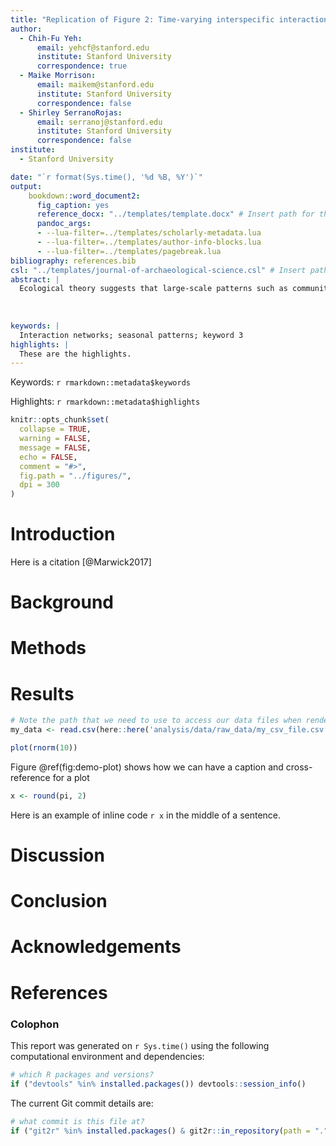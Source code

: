 ```yaml
---
title: "Replication of Figure 2: Time-varying interspecific interactions in a subset of the Maizuru fish community"
author:
  - Chih-Fu Yeh:
      email: yehcf@stanford.edu
      institute: Stanford University
      correspondence: true
  - Maike Morrison:
      email: maikem@stanford.edu
      institute: Stanford University
      correspondence: false
  - Shirley SerranoRojas:
      email: serranoj@stanford.edu
      institute: Stanford University
      correspondence: false
institute:
  - Stanford University

date: "`r format(Sys.time(), '%d %B, %Y')`"
output: 
    bookdown::word_document2:
      fig_caption: yes
      reference_docx: "../templates/template.docx" # Insert path for the DOCX file
      pandoc_args:
      - --lua-filter=../templates/scholarly-metadata.lua
      - --lua-filter=../templates/author-info-blocks.lua
      - --lua-filter=../templates/pagebreak.lua
bibliography: references.bib
csl: "../templates/journal-of-archaeological-science.csl" # Insert path for the bib-style
abstract: |
  Ecological theory suggests that large-scale patterns such as community stability can be influenced by changes in interspecific interactions that arise from the behavioural and/or physiological responses of individual species varying over time. Although this theory has experimental support, evidence from natural ecosystems is lacking. Here, using tools for analysing nonlinear time series and a 12-year-long dataset of fortnightly collected observations on a natural marine fish community in Maizuru Bay, Japan, the show that short-term changes in interaction networks influence overall community dynamics. Figure 2 shows that interactions in the Maizuru Bay fish community are not static; this contradicts a common assumption of ecological research. Instead, they change over time, as expected for a system with nonlinear dynamics. Of the 14 interspecific interactions, on average 8 are negative and 6 are positive. ...
  
  
  
keywords: |
  Interaction networks; seasonal patterns; keyword 3
highlights: |
  These are the highlights. 
---
```


<!-- This is the format for text comments that will be ignored during renderings. Do not put R code in these comments because it will not be ignored. -->

<!-- With the following code you can access and display values from the yml header above. -->

Keywords: `r rmarkdown::metadata$keywords`

Highlights: `r rmarkdown::metadata$highlights`

<!-- The following code chunk defines some general settings how code chunks should behave. -->

```r
knitr::opts_chunk$set(
  collapse = TRUE,
  warning = FALSE,
  message = FALSE,
  echo = FALSE,
  comment = "#>",
  fig.path = "../figures/",
  dpi = 300
)
```

<!-- The actual document text starts here: -->

# Introduction

Here is a citation [@Marwick2017]

# Background

# Methods

# Results

<!-- Here's some example analysis code: -->

```r
# Note the path that we need to use to access our data files when rendering this document
my_data <- read.csv(here::here('analysis/data/raw_data/my_csv_file.csv'))
```

```r
plot(rnorm(10))
```

Figure \@ref(fig:demo-plot) shows how we can have a caption and cross-reference for a plot

```r
x <- round(pi, 2)
```

Here is an example of inline code `r x` in the middle of a sentence. 

# Discussion

# Conclusion

# Acknowledgements

<!-- The following line inserts a page break  -->

\newpage

# References 

<!-- The following line ensures the references appear here for the MS Word or HTML output files, rather than right at the end of the document (this will not work for PDF files):  -->

<div id="refs"></div>

\newpage

### Colophon

This report was generated on `r Sys.time()` using the following computational environment and dependencies: 

```r
# which R packages and versions?
if ("devtools" %in% installed.packages()) devtools::session_info()
```

The current Git commit details are:

```r
# what commit is this file at? 
if ("git2r" %in% installed.packages() & git2r::in_repository(path = ".")) git2r::repository(here::here())  
```
